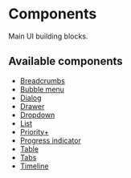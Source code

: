
<Meta title="Components/Overview" />

# Components

Main UI building blocks.

## Available components

- [Breadcrumbs](../?path=/docs/components-breadcrumbs--docs)
- [Bubble menu](../?path=/docs/components-bubblemenu--docs)
- [Dialog](../?path=/docs/components-dialog--docs)
- [Drawer](../?path=/docs/components-drawer--docs)
- [Dropdown](../?path=/docs/components-dropdown--docs)
- [List](../?path=/docs/components-list--docs)
- [Priority+](../?path=/docs/components-priority--docs)
- [Progress indicator](../?path=/docs/components-progressindicator--docs)
- [Table](../?path=/docs/components-table--docs)
- [Tabs](../?path=/docs/components-tabs--docs)
- [Timeline](../?path=/docs/components-timeline--docs)